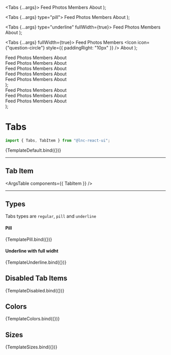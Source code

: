
<Meta title="Layout/Tabs" component={Tabs} />

  <Tabs {...args}>
    <TabItem active={true}>Feed</TabItem>
    <TabItem>Photos</TabItem>
    <TabItem>Members</TabItem>
    <TabItem>About</TabItem>
  </Tabs>
);

  <Tabs {...args} type="pill">
    <TabItem>Feed</TabItem>
    <TabItem active={true}>Photos</TabItem>
    <TabItem>Members</TabItem>
    <TabItem>About</TabItem>
  </Tabs>
);

  <Tabs {...args} type="underline" fullWidth={true}>
    <TabItem>Feed</TabItem>
    <TabItem active={true}>Photos</TabItem>
    <TabItem>Members</TabItem>
    <TabItem>About</TabItem>
  </Tabs>
);

  <Tabs {...args} fullWidth={true}>
    <TabItem active={true}>Feed</TabItem>
    <TabItem disabled={true}>Photos</TabItem>
    <TabItem disabled={true}>Members</TabItem>
    <TabItem>
      <Icon icon={"question-circle"} style={{ paddingRight: "10px" }} />
      About
    </TabItem>
  </Tabs>
);

  <div>
    <Tabs {...args} color="primary" fullWidth={true}>
      <TabItem>Feed</TabItem>
      <TabItem active={true}>Photos</TabItem>
      <TabItem>Members</TabItem>
      <TabItem>About</TabItem>
    </Tabs>
    <br />
    <Tabs {...args} color="secondary" fullWidth={true}>
      <TabItem>Feed</TabItem>
      <TabItem active={true}>Photos</TabItem>
      <TabItem>Members</TabItem>
      <TabItem>About</TabItem>
    </Tabs>
    <br />
    <Tabs {...args} color="success" fullWidth={true}>
      <TabItem>Feed</TabItem>
      <TabItem active={true}>Photos</TabItem>
      <TabItem>Members</TabItem>
      <TabItem>
        <Icon icon={"question-circle"} style={{ paddingRight: "10px" }} />
        About
      </TabItem>
    </Tabs>
    <br />
    <Tabs {...args} color="warning" fullWidth={true} type="underline">
      <TabItem>Feed</TabItem>
      <TabItem active={true}>Photos</TabItem>
      <TabItem>Members</TabItem>
      <TabItem>About</TabItem>
    </Tabs>
    <br />
    <Tabs {...args} color="danger" fullWidth={true} type="underline">
      <TabItem>Feed</TabItem>
      <TabItem active={true}>Photos</TabItem>
      <TabItem>Members</TabItem>
      <TabItem>
        <Icon icon={"question-circle"} style={{ paddingRight: "10px" }} />
        About
      </TabItem>
    </Tabs>
  </div>
);

  <div>
    <Tabs {...args} color="primary" fullWidth={true} size="small">
      <TabItem>Feed</TabItem>
      <TabItem active={true}>Photos</TabItem>
      <TabItem>Members</TabItem>
      <TabItem>About</TabItem>
    </Tabs>
    <br />
    <Tabs {...args} color="secondary" fullWidth={true} size="medium">
      <TabItem>Feed</TabItem>
      <TabItem active={true}>Photos</TabItem>
      <TabItem>Members</TabItem>
      <TabItem>About</TabItem>
    </Tabs>
    <br />
    <Tabs {...args} color="success" fullWidth={true} size="large">
      <TabItem>Feed</TabItem>
      <TabItem active={true}>Photos</TabItem>
      <TabItem>Members</TabItem>
      <TabItem>About</TabItem>
    </Tabs>
  </div>
);

# Tabs

```jsx
import { Tabs, TabItem } from "@lnc-react-ui";
```

<Canvas withSource="open">
  <Story name="Default" args={{}}>
    {TemplateDefault.bind({})}
  </Story>
</Canvas>

<ArgsTable story="Default" />

---

## Tab Item

<ArgsTable components={{ TabItem }} />

---

## Types

Tabs types are `regular`, `pill` and `underline`

#### Pill

<Canvas>
  <Story name="Pill" args={{}}>
    {TemplatePill.bind({})}
  </Story>
</Canvas>

#### Underline with full widht

<Canvas>
  <Story name="Underline" args={{}}>
    {TemplateUnderline.bind({})}
  </Story>
</Canvas>

## Disabled Tab Items

<Canvas>
  <Story name="Disabled Tabs" args={{}}>
    {TemplateDisabled.bind({})}
  </Story>
</Canvas>

## Colors

<Canvas>
  <Story name="Colors" args={{}}>
    {TemplateColors.bind({})}
  </Story>
</Canvas>

## Sizes

<Canvas>
  <Story name="Sizes" args={{}}>
    {TemplateSizes.bind({})}
  </Story>
</Canvas>

